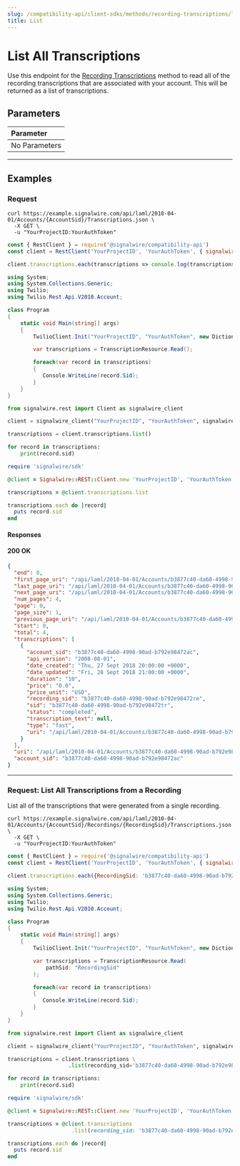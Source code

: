 ---
slug: /compatibility-api/client-sdks/methods/recording-transcriptions/list
title: List
---

# List All Transcriptions

Use this endpoint for the [Recording Transcriptions](./index.mdx) method to read all of the recording transcriptions that are associated with your account. 
This will be returned as a list of transcriptions.

## Parameters

| Parameter                                        |
|:-------------------------------------------------|
| <span class="optional-arg">No Parameters</span>  |

---

## Examples

### Request

<Tabs groupId="compatibility-sdks">

<TabItem value="shell" label="cURL">

```shell
curl https://example.signalwire.com/api/laml/2010-04-01/Accounts/{AccountSid}/Transcriptions.json \
  -X GET \
  -u "YourProjectID:YourAuthToken"
```

</TabItem>

<TabItem value="node" label="Node.js">

```javascript
const { RestClient } = require('@signalwire/compatibility-api')
const client = RestClient('YourProjectID', 'YourAuthToken', { signalwireSpaceUrl: 'example.signalwire.com' })

client.transcriptions.each(transcriptions => console.log(transcriptions.sid));
```

</TabItem>

<TabItem value="csharp" label="C#">

```csharp
using System;
using System.Collections.Generic;
using Twilio;
using Twilio.Rest.Api.V2010.Account;

class Program
{
    static void Main(string[] args)
    {
        TwilioClient.Init("YourProjectID", "YourAuthToken", new Dictionary<string, object> { ["signalwireSpaceUrl"] = "{SPACE}.signalwire.com" });

        var transcriptions = TranscriptionResource.Read();

        foreach(var record in transcriptions)
        {
           Console.WriteLine(record.Sid);
        }
    }
}
```

</TabItem>

<TabItem value="python" label="Python">

```python
from signalwire.rest import Client as signalwire_client

client = signalwire_client("YourProjectID", "YourAuthToken", signalwire_space_url = 'example.signalwire.com')

transcriptions = client.transcriptions.list()

for record in transcriptions:
    print(record.sid)
```

</TabItem>

<TabItem value="ruby" label="Ruby">

```ruby
require 'signalwire/sdk'

@client = Signalwire::REST::Client.new 'YourProjectID', 'YourAuthToken', signalwire_space_url: "example.signalwire.com"

transcriptions = @client.transcriptions.list

transcriptions.each do |record|
  puts record.sid
end
```

</TabItem>

</Tabs>

#### Responses

<h4><span class="badge badge--success">200</span> OK</h4>

```json
{
  "end": 0,
  "first_page_uri": "/api/laml/2010-04-01/Accounts/b3877c40-da60-4998-90ad-b792e98472ac/Transcriptions.json?PageSize=1&Page=0",
  "last_page_uri": "/api/laml/2010-04-01/Accounts/b3877c40-da60-4998-90ad-b792e98472ac/Transcriptions.json?PageSize=1&Page=3",
  "next_page_uri": "/api/laml/2010-04-01/Accounts/b3877c40-da60-4998-90ad-b792e98472ac/Transcriptions.json?PageSize=1&Page=1",
  "num_pages": 4,
  "page": 0,
  "page_size": 1,
  "previous_page_uri": "/api/laml/2010-04-01/Accounts/b3877c40-da60-4998-90ad-b792e98472ac/Transcriptions.json?PageSize=1&Page=0",
  "start": 0,
  "total": 4,
  "transcriptions": [
    {
      "account_sid": "b3877c40-da60-4998-90ad-b792e98472ac",
      "api_version": "2008-08-01",
      "date_created": "Thu, 27 Sept 2018 20:00:00 +0000",
      "date_updated": "Fri, 28 Sept 2018 21:00:00 +0000",
      "duration": "10",
      "price": "0.0",
      "price_unit": "USD",
      "recording_sid": "b3877c40-da60-4998-90ad-b792e98472re",
      "sid": "b3877c40-da60-4998-90ad-b792e98472tr",
      "status": "completed",
      "transcription_text": null,
      "type": "fast",
      "uri": "/api/laml/2010-04-01/Accounts/b3877c40-da60-4998-90ad-b792e98472ac/Transcriptions/b3877c40-da60-4998-90ad-b792e98472tr.json"
    }
  ],
  "uri": "/api/laml/2010-04-01/Accounts/b3877c40-da60-4998-90ad-b792e98472ac/Transcriptions.json?PageSize=1&Page=0",
  "account_sid": "b3877c40-da60-4998-90ad-b792e98472ac"
}
```

---

### Request: List All Transcriptions from a Recording

List all of the transcriptions that were generated from a single recording.

<Tabs groupId="compatibility-sdks">

<TabItem value="shell" label="cURL">

```shell
curl https://example.signalwire.com/api/laml/2010-04-01/Accounts/{AccountSid}/Recordings/{RecordingSid}/Transcriptions.json \
  -X GET \
  -u "YourProjectID:YourAuthToken"
```

</TabItem>

<TabItem value="node" label="Node.js">

```javascript
const { RestClient } = require('@signalwire/compatibility-api')
const client = RestClient('YourProjectID', 'YourAuthToken', { signalwireSpaceUrl: 'example.signalwire.com' })

client.transcriptions.each({RecordingSid: 'b3877c40-da60-4998-90ad-b792e98472re'}, transcriptions => console.log(transcriptions.sid));
```

</TabItem>

<TabItem value="csharp" label="C#">

```csharp
using System;
using System.Collections.Generic;
using Twilio;
using Twilio.Rest.Api.V2010.Account;

class Program
{
    static void Main(string[] args)
    {
        TwilioClient.Init("YourProjectID", "YourAuthToken", new Dictionary<string, object> { ["signalwireSpaceUrl"] = "{SPACE}.signalwire.com" });

        var transcriptions = TranscriptionResource.Read(
            pathSid: "RecordingSid"
        );

        foreach(var record in transcriptions)
        {
           Console.WriteLine(record.Sid);
        }
    }
}
```

</TabItem>

<TabItem value="python" label="Python">

```python
from signalwire.rest import Client as signalwire_client

client = signalwire_client("YourProjectID", "YourAuthToken", signalwire_space_url = 'example.signalwire.com')

transcriptions = client.transcriptions \
                   .list(recording_sid='b3877c40-da60-4998-90ad-b792e98472re')

for record in transcriptions:
    print(record.sid)
```

</TabItem>

<TabItem value="ruby" label="Ruby">

```ruby
require 'signalwire/sdk'

@client = Signalwire::REST::Client.new 'YourProjectID', 'YourAuthToken', signalwire_space_url: "example.signalwire.com"

transcriptions = @client.transcriptions
                    .list(recording_sid: 'b3877c40-da60-4998-90ad-b792e98472re')

transcriptions.each do |record|
  puts record.sid
end
```

</TabItem>

</Tabs>
